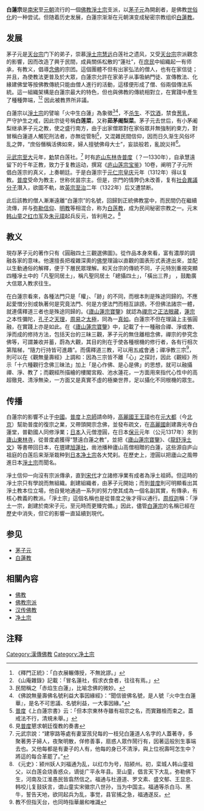 {{佛教}}

'''白蓮宗'''是[[南宋|南宋]]至[[元朝|元朝]]流行的一個[[佛教|佛教]][[淨土宗_(中國)|淨土宗]]支派，以[[茅子元|茅子元]]為開創者，是佛教[[世俗化|世俗化]]的一种尝试。但随着历史发展，白蓮宗渐渐在元朝演变成秘密宗教组织[[白蓮教|白蓮教]]。

== 发展 ==
{{see also|白莲教}}
茅子元是[[天台宗|天台宗]]门下的弟子，崇慕[[淨土宗_(中國)|淨土宗]][[慧远|慧远]]白莲社之遗风，又受[[天台宗|天台宗]]宗派觀念的影響，因而改造了興于民間，成員關係松散的“蓮社”，在[[庶民|庶民]]中組織起一有师承，有教义，倡導[[念佛|念佛]]的宗团。這個團體不但有出家弘法的僧人，也有在家信徒；并且，為使教法更普及於大眾，白蓮宗允許在家弟子从事吸納門徒、宣傳教法、化緣建佛堂等按佛教傳統只能由僧人進行的活動，這樣便形成了僧、俗兩個傳法系統。這一組織架構是白蓮宗最大的特色，但也與佛教的傳統相對立，在實踐中產生了種種弊端，<ref>《釋門正統》：「白衣展輾傳授，不無訛謬。」</ref><ref>《山庵雜錄》記載：「冒名蓮社，假求衣食者，往往有焉。」</ref> 因此被教界所非議。

白蓮宗以[[淨土宗_(中國)|淨土宗]]的譬喻「火中生白蓮」為象徵<ref>民間稱之「赤焰生白蓮」，比喻念佛的微妙。</ref><ref>《佛說無量壽佛名號利益大事因緣經》：“聞信彼佛名號，是人號『火中生白蓮華』，是名不可思議、名號利益，一大事因緣。”</ref>，不[[杀生|杀生]]、不[[饮酒|饮酒]]，禁食[[葱|葱]][[乳|乳]]，严守护生之戒，因此宗徒号稱'''白莲菜'''，又称'''茹茅阇梨菜'''。茅子元去世后，有小茅阇梨继承茅子元之教，使之盛行南方，由于出家僧眾對在家俗眾并無強制約束力，對冒稱白蓮道人觸犯刑法者，亦無從管制<ref>[[普度|普度]]《上白蓮宗書》云：「但本宗東林寺雖有祖宗之名，而實難檢而束之。蓋戒法不行，清規未舉。」</ref>，又混雜民間信仰，因而日久渐生风俗坏乱之弊，“庶俗僭稱活佛如來，婦人擅號佛母大士”，妄談般若，亂說災祥<ref>見[[普度|普度]]懇求朝廷復教的奏書</ref>。

[[元武宗|元武宗]][[至大|至大]]元年，[[勅|勅]]禁白莲社。<ref>元武宗說：“建寧路等處有妻室孩兒每的一枝兒白蓮道人名字的人蓋著寺，多聚著男子婦人，夜聚明散，佯修善事，扇惑人眾作鬧行有，因著這般別生事端去也。又他每都是有妻子的人有，他每的身已不清淨，與上位祝壽呵怎生中？將這的每合革罷了。”</ref> 时有[[庐山|庐山]][[东林寺|东林寺]][[普度|普度]]（？—1330年），自承慧遠留下的千年正教，致力于复教运动，撰寫《[[庐山莲宗宝鉴|庐山莲宗宝鉴]]》10卷，阐明了子元所倡白莲宗的真义，上奏朝廷。于是白蓮宗于[[元仁宗|元仁宗]][[皇庆|皇庆]]元年（1312年）得以复教。[[普度|普度]]受命为教主，世称优昙宗主。但是，宗門的情弊仍未改善，复有[[社会|社会]][[異議分子|異議分子]]潛入，欲圖不軌，故[[英宗|英宗]][[至治_(元朝)|至治]]二年（1322年）后又遭禁断。

此后該教的僧人漸漸遠離“白蓮宗”的名號，回歸到正統佛教當中，而民間仍在繼續流傳，并与[[弥勒教|弥勒信仰]]、[[明教|明教]]等相混合，称为[[白莲教|白莲教]]，成为民间秘密宗教之一。元末[[韩山童|韩山童]]之[[红巾军|红巾军]]及[[朱元璋|朱元璋]]起兵反元，皆利用之。<ref>《元史》：颍州妖人刘福通为乱，以红巾为号，陷颍州。初，栾城人韩山童祖父，以白莲会烧香惑众，谪徙广平永年县。至山童，倡言天下大乱，弥勒佛下生，河南及江淮愚民皆翕然信之。福通与杜遵道、罗文素、盛文郁、王显忠、韩咬儿复鼓妖言，谓山童实宋徽宗八世孙，当为中国主。福通等杀白马、黑牛，誓告天地，欲同起兵为乱，事觉，县官捕之急，福通遂反。</ref>

==教义==
現存茅子元的著作只有《圓融四土三觀選佛圖》。從作品本身來看，富有濃厚的調融各家的意味。他還擅長把複雜深奧的[[佛學|佛學]]理論以直觀的圖表形式表達出來，並配以生動通俗的解釋，便于下層民眾理解。和天台宗的傳統不同，子元特別重視突顯四種凈土中的「凡聖同居土」，稱凡聖同居土「總攝四土」，「橫出三界」 ，鼓勵廣大信眾入教求往生。

在白蓮宗看來，各種法門只是「權」、「跡」的不同，而根本則是殊途同歸的。不應起愛憎分別或執著何是究竟法門、何是方便法門而相互誹謗。不但佛法諸宗一體，就連儒釋道三者也是殊途同歸的。《[[廬山蓮宗寶鑒|廬山蓮宗寶鑒]]》就認為[[禪宗|禪宗]]之[[正法眼藏|正法眼藏]]，[[蓮宗|蓮宗]]之本性彌陀，[[孔子|孔子]]之[[天理|天理]]，[[周易|周易]]之[[太極|太極]]，同為一[[真如_(佛教)|真如]]。白蓮宗不但在理論上主張圓融，在實踐上亦是如此。在《[[廬山蓮宗寶鑒|廬山蓮宗寶鑒]]》中，記載了十一種融合禪、淨或教、淨而成的修持方法，包括天台的三昧三觀，茅子元的無住離相念佛，禪宗的參究念佛等，可謂兼收并蓄，蔚為大觀，其目的則在于使各種根機的修行者，各有行相次第階梯，“隨力行持皆可進趣”。而儒釋道三教，可以用[[五戒|五戒]]會通；禪凈教三宗<ref>教不但指天台，也同時指華嚴和唯識</ref>，則可以在《觀無量壽經》上調和：因為三宗皆不離「心」之探討，因此《觀經》所示「十六種觀行念佛三昧法」加上「是心作佛、是心是佛」的思想，就可以融攝禪、淨、教了；而觀經所描繪的樓閣宮殿、池水蓮花，一方面用來指代心性中的高超徹見、清淨無染，一方面又是真實不虛的極樂世界，足以攝化不同根機的眾生。

==传播==
白蓮宗的影響不止于[[中國|中國]]。[[普度|普度]]上[[京師|京師]]請命時，[[高麗|高麗]][[國王|國王]][[王璋|王璋]]也在[[元大都|元大都]]（今[[北京|北京]]）幫助普度的復宗之業，又帶頭開宗念佛，並發布疏文，在[[高麗國|高麗國]]創建壽光寺白蓮堂，普勸國人同修淨業；[[日本|日本]]入元僧澄圓，在日本[[保元|保元]]元年（公元1317年）來到[[廬山|廬山]][[東林寺|東林寺]]，從普度處獲得“慧遠白蓮之教”，並把《[[廬山蓮宗寶鑒|廬山蓮宗寶鑒]]》、《[[龍舒淨土文|龍舒淨土文]]》等書帶回日本，在[[堺|堺]]建[[旭蓮社|旭蓮社]]，凿池播种廬山高僧相贈的白蓮，这些源自庐山祖庭的白莲后来渐渐栽种到[[日本净土宗|日本净土宗]]各大梵刹。在歷史上，澄圓以把廬山之風帶進日本[[淨土宗_(中國)|淨土宗]]而聞名。

凈土信仰一向沒有宗派傳承，直到[[宋代|宋代]]才立諸修凈業有成者為淨土祖師。但這時的凈土宗只有學說而無組織。創建組織者，由茅子元開始；而到[[普度|普度]]則可明顯看出其淨土教本位立場，他自覺地通過一系列的努力使其成為一個名副其實，有傳承，有核心教義的教派。「淨土宗」這個名稱也是從普度之後才得以通行。[[周叔迦|周叔迦]]稱：「淨土一宗，創建於南宋子元，至元時而更臻完備。」因此，儘管[[白蓮宗|白蓮宗]]的名稱已經在歷史中消失，但它的影響一直延續到現代。

==参见==
*[[茅子元|茅子元]]
*[[白蓮教|白蓮教]]

==相關內容==
*[[佛教|佛教]]
*[[佛教宗派|佛教宗派]]
*[[汉传佛教|汉传佛教]]
*[[净土宗|净土宗]]

==注释==
{{Reflist}}

{{淨土}}
{{宗教}}
[[Category:漢傳佛教|Category:漢傳佛教]]
[[Category:净土宗|Category:净土宗]]